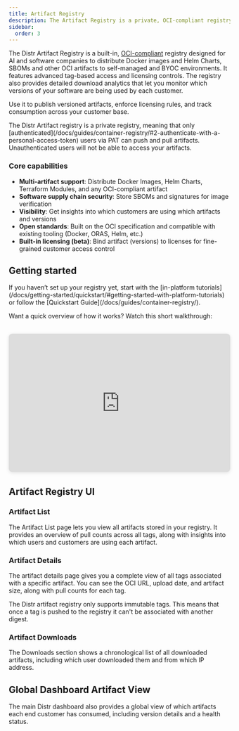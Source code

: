 ```yaml
---
title: Artifact Registry
description: The Artifact Registry is a private, OCI-compliant registry built into Distr for publishing container images, Helm charts, and other artifacts to self-managed environments. It offers tag-based access control, a registry UI and detailed usage insights per customer.
sidebar:
  order: 3
---
```



The Distr Artifact Registry is a built-in, [OCI-compliant](https://github.com/opencontainers/distribution-spec?tab=readme-ov-file) registry designed for AI and software companies
to distribute Docker images and Helm Charts, SBOMs and other OCI artifacts to self-managed and BYOC environments.
It features advanced tag-based access and licensing controls.
The registry also provides detailed download analytics that let you monitor which versions of your software are being used by each customer.

Use it to publish versioned artifacts, enforce licensing rules, and track consumption across your customer base.

<Aside type="note">
  The Distr Artifact registry is a private registry, meaning that only
  [authenticated](/docs/guides/container-registry/#2-authenticate-with-a-personal-access-token)
  users via PAT can push and pull artifacts. Unauthenticated users will not be
  able to access your artifacts.
</Aside>

<ThemedImage
  lightSrc={lightModeRegistry}
  darkSrc={darkModeRegistry}
  alt="Registry diagram"
/>

### Core capabilities

- **Multi-artifact support**: Distribute Docker Images, Helm Charts, Terraform Modules, and any OCI-compliant artifact
- **Software supply chain security**: Store SBOMs and signatures for image verification
- **Visibility**: Get insights into which customers are using which artifacts and versions
- **Open standards**: Built on the OCI specification and compatible with existing tooling (Docker, ORAS, Helm, etc.)
- **Built-in licensing (beta)**: Bind artifact (versions) to licenses for fine-grained customer access control

## Getting started

<Aside type="note">
  If you haven’t set up your registry yet, start with the [in-platform
  tutorials](/docs/getting-started/quickstart/#getting-started-with-platform-tutorials)
  or follow the [Quickstart Guide](/docs/guides/container-registry/).
</Aside>

Want a quick overview of how it works? Watch this short walkthrough:

<iframe
  width="560"
  height="315"
  src="https://www.youtube.com/embed/gM9WCx61owQ?si=rWP7n4UR1liAKi_6"
  title="YouTube video player"
  frameborder="0"
  allow="accelerometer; autoplay; clipboard-write; encrypted-media; gyroscope; picture-in-picture; web-share"
  referrerpolicy="strict-origin-when-cross-origin"
  allowfullscreen
  style="width: 560px; height: 315px; max-width: 100%; aspect-ratio: 16/9; border-radius: 8px; margin: 2rem auto; display: block; box-shadow: 0 2px 8px rgba(0,0,0,0.1);"></iframe>

## Artifact Registry UI

### Artifact List

The Artifact List page lets you view all artifacts stored in your registry. It provides an overview of pull counts across all tags, along with insights into which users and customers are using each artifact.

<ThemedImage
  lightSrc={artifactsListLight}
  darkSrc={artifactsListDark}
  alt="Registry artifacts view"
/>

### Artifact Details

The artifact details page gives you a complete view of all tags associated with a specific artifact. You can see the OCI URL, upload date, and artifact size, along with pull counts for each tag.

<ThemedImage
  lightSrc={artifactDetailsLight}
  darkSrc={artifactDetailsDark}
  alt="Registry artifacts view"
/>

<Aside type="note">
  The Distr artifact registry only supports immutable tags. This means that once
  a tag is pushed to the registry it can't be associated with another digest.
</Aside>

### Artifact Downloads

The Downloads section shows a chronological list of all downloaded artifacts, including which user downloaded them and from which IP address.

<ThemedImage
  lightSrc={downloadLight}
  darkSrc={downloadDark}
  alt="Registry artifacts view"
/>

## Global Dashboard Artifact View

The main Distr dashboard also provides a global view of which artifacts each end customer has consumed, including version details and a health status.

<ThemedImage
  lightSrc={dashboardArtifactViewLight}
  darkSrc={dashboardArtifactViewDark}
  alt="Registry artifacts view"
/>
